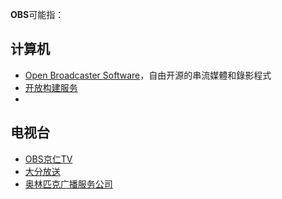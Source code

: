 {{NoteTA
|G1=IT
}}
'''OBS'''可能指：
==计算机==
* [[Open_Broadcaster_Software|Open Broadcaster Software]]，自由开源的串流媒體和錄影程式
* [[开放构建服务|开放构建服务]]
* {{tsl|en|Optical burst switching|光突发交换}}
==电视台==
* [[OBS京仁TV|OBS京仁TV]]
* [[大分放送|大分放送]]
* [[奥林匹克广播服务公司|奥林匹克广播服务公司]]

{{disambiguation|cat=三字拉丁字母缩写消歧义}}